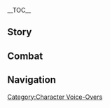{{CharacterTabs}}
{{LanguageTabs}}
{{Stub|1={{Meta/VO|tl=1|Japanese}}}}
__TOC__
==Story==
{{VO/Story
|character           = Alhaitham
|language            = ja
|name                = アルハイゼン

<!--Hello-->
|vo_01_01_title      = 初めまして…
|vo_01_01_subtitle   = Hello
|vo_01_01_file       = VO_{language}{character} Hello.ogg
|vo_01_01_tx         = 俺は教令院の書記官、アルハイゼンだ。資料を閲覧したいのなら、規定の書式に則って申請書を記入してくれ。<br />なに、まだ整理し終わっていない？ならいい。俺の勤務時間は執務室の外に貼り出してある、次に出勤している日にまた来るといい。
|vo_01_01_rm         = Ore wa Kyoureiin no shokikan, Aruhaizen da. Shiryou wo etsuran shitai no nara, kitei no shoshiki ni nottotte shinseisho wo kinyuu shite kure.<br />Nani, mada seiri shiowatte inai? Nara ii. Ore no kinmu jikan wa shitsumushitsu no soto ni haridashite aru, tsugi ni shukkin shite iru hi ni mata kuru to ii.
|vo_01_01_tl         = 

<!--Chats-->
|vo_02_01_title      = 世間話・仕事
|vo_02_01_subtitle   = Chat: Work
|vo_02_01_file       = VO_{language}{character} Chat - Work.ogg
|vo_02_01_tx         = 書記官の仕事はとても簡単だ。だからこそ、この職位にいる。
|vo_02_01_rm         = Shokikan no shigoto wa totemo kantan da. Da kara koso, kono shokui ni iru.
|vo_02_01_tl         = 

|vo_02_02_title      = 世間話・勉学
|vo_02_02_subtitle   = Chat: Reading
|vo_02_02_file       = VO_{language}{character} Chat - Reading.ogg
|vo_02_02_tx         = 勉学に励んでも、頭が良くなるとは限らない。教令院にいる者たちを見れば分かることだが。
|vo_02_02_rm         = Bengaku ni hagende mo, atama ga yoku naru to wa kagiranai. Kyoureiin ni iru mono-tachi wo mireba wakaru koto da ga.
|vo_02_02_tl         = 

|vo_02_03_title      = 世間話・思考
|vo_02_03_subtitle   = Chat: Thinking
|vo_02_03_file       = VO_{language}{character} Chat - Thinking.ogg
|vo_02_03_tx         = ふむ…近頃はごちゃごちゃした申請が多いな。すべて却下しておくとしよう。
|vo_02_03_rm         = Fumu... Chikagoro wa gochagocha shita shinsei ga ooi na. Subete kyakka shite oku to shiyou.
|vo_02_03_tl         = 

<!--Weather-->
|vo_03_01_title      = 雨の日…
|vo_03_01_subtitle   = When It Rains
|vo_03_01_file       = VO_{language}{character} When It Rains.ogg
|vo_03_01_tx         = 雨の日の外出ほど面倒なものはない。
|vo_03_01_rm         = Ame no hi no gaishutsu hodo mendou-na mono wa nai.
|vo_03_01_tl         = 

|vo_03_02_title      = 雷の日…
|vo_03_02_subtitle   = When Thunder Strikes
|vo_03_02_file       = VO_{language}{character} When Thunder Strikes.ogg
|vo_03_02_tx         = 恐れずとも、ただの自然現象に過ぎない。大きな木の下に隠れなければ問題ない。
|vo_03_02_rm         = Osorezu to mo, tada no shizen genshou ni suginai. Ookina ki no shita ni kakurenakereba mondai nai.
|vo_03_02_tl         = 

|vo_03_03_title      = 雪の日…
|vo_03_03_subtitle   = When It Snows
|vo_03_03_file       = VO_{language}{character} When It Snows.ogg
|vo_03_03_tx         = 寒いのか？俺は大丈夫だが。
|vo_03_03_rm         = Samui no ka? Ore wa daijoubu da ga.
|vo_03_03_tl         = Are you cold? I'm fine, though.

|vo_03_04_title      = 晴れの日…
|vo_03_04_subtitle   = When the Sun Is Out
|vo_03_04_file       = VO_{language}{character} When the Sun Is Out.ogg
|vo_03_04_tx         = これほど天気のいい日には、何もしないに限る。
|vo_03_04_rm         = Kore hodo tenki no ii hi ni wa, nani mo shinai ni kagiru.
|vo_03_04_tl         = 

|vo_03_05_title      = 砂漠にいる時…
|vo_03_05_subtitle   = In the Desert
|vo_03_05_file       = VO_{language}{character} In the Desert.ogg
|vo_03_05_tx         = はぁ、靴の中に砂が入った…
|vo_03_05_rm         = Haa, kutsu no naka ni suna ga haitta...
|vo_03_05_tl         = *sigh* There's sand in my shoes...

<!--Greetings-->
|vo_04_01_title      = おはよう…
|vo_04_01_subtitle   = Good Morning
|vo_04_01_file       = VO_{language}{character} Good Morning.ogg
|vo_04_01_tx         = まだ早いな、コーヒーを飲んでこよう。
|vo_04_01_rm         = Mada hayai na, koohii wo nonde koyou.
|vo_04_01_tl         = 

|vo_04_02_title      = こんにちは…
|vo_04_02_subtitle   = Good Afternoon
|vo_04_02_file       = VO_{language}{character} Good Afternoon.ogg
|vo_04_02_tx         = 何も用がないのなら、俺は遮音ヘッドホンをつけて仮眠をとる。
|vo_04_02_rm         = Nani mo you ga nai no nara, ore wa shaon heddohon wo tsukete kamin wo toru.
|vo_04_02_tl         = 

|vo_04_03_title      = こんばんは…
|vo_04_03_subtitle   = Good Evening
|vo_04_03_file       = VO_{language}{character} Good Evening.ogg
|vo_04_03_tx         = ここからはプライベートの時間だ。それでは。
|vo_04_03_rm         = Koko kara wa puraibeeto no jikan da. Sore de wa.
|vo_04_03_tl         = 

|vo_04_04_title      = おやすみ…
|vo_04_04_subtitle   = Good Night
|vo_04_04_file       = VO_{language}{character} Good Night.ogg
|vo_04_04_tx         = ルームメイトが夜な夜な模型を叩き回さないことを願おう…いや、違うな。そもそもあいつが家にいないことがベストなんだ。自分の家で眠る時まで、ヘッドホンをつけていたくはない。
|vo_04_04_rm         = Ruumumeito ga yonayona mokei wo tatakimawasanai koto wo negaou... Iya, chigau na. Somosomo aitsu ga ie ni inai koto ga besuto nanda. Jibun no ie de nemuru toki made, heddohon wo tsukete itaku wa nai.
|vo_04_04_tl         = 

<!--About-->
|vo_05_01_title      = {name}自身について・事実
|vo_05_01_subtitle   = About {character}: Facts
|vo_05_01_file       = VO_{language}{character} About {character} - Facts.ogg
|vo_05_01_tx         = 飾り立てた言葉で取り繕うより、俺は包み隠さず事実を言うほうが好きだ。
|vo_05_01_rm         = Kazaritateta kotoba de toritsukurou yori, ore wa tsutsumikakusazu jijitsu wo iu hou ga suki da.
|vo_05_01_tl         = 

|vo_05_02_title      = {name}自身について・噂
|vo_05_02_friendship = 4
|vo_05_02_subtitle   = About {character}: Rumors
|vo_05_02_file       = VO_{language}{character} About {character} - Rumors.ogg
|vo_05_02_tx         = ほう、俺の品性について様々な噂を聞いたことがある？そんなに気になるか？<br />ふむ、気にする必要はない。なぜなら、余計な問題を起こさない限り、君がそれらを信じようが信じまいが、どうでもいいからだ。
|vo_05_02_rm         = Hou, ore no hinsei ni tsuite samazama-na uwasa wo kiita koto ga aru? Sonna ni ki ni naru ka?<br />Fumu, ki ni suru hitsuyou wa nai. Naze nara, yokei-na mondai wo okosanai kagiri, kimi ga sorera wo shinjiyou ga shinjimai ga, dou de mo ii kara da.
|vo_05_02_tl         = 

<!--About Us-->
|vo_06_01_title      = 声掛けについて…
|vo_06_01_subtitle   = About Us: Greetings
|vo_06_01_file       = VO_{language}{character} About Us - Greetings.ogg
|vo_06_01_tx         = 街中で俺に声を掛けても反応がない時があると思うが、気にすることはない。ヘッドホンの遮音機能をオンにしているだけだからな。
|vo_06_01_rm         = Machinaka de ore ni koe wo kakete mo hannou ga nai toki ga aru to omou ga, ki ni suru koto wa nai. Heddohon no shaon kinou wo on ni shite iru dake da kara na.
|vo_06_01_tl         = 

|vo_06_02_title      = 助け合いについて…
|vo_06_02_friendship = 6
|vo_06_02_subtitle   = About Us: Helping Each Other
|vo_06_02_file       = VO_{language}{character} About Us - Helping Each Other.ogg
|vo_06_02_tx         = 君は極めて自立した人間だ、身の回りにいる仲間の面倒も見られる程にな。故に、特に君へアドバイスすることはない。君も俺からの助けなどいらないはずだ。
|vo_06_02_rm         = Kimi ga kiwamete jiritsu shita ningen da, mi no mawari ni iru nakama no mendou mo mirareru hodo ni na. Yue ni, toku ni kimi he adobaisu suru koto wa nai. Kimi mo ore kara no tasuke nado iranai hazu da.
|vo_06_02_tl         = 

<!--Miscellany I-->
|vo_07_01_title      = 「神の目」について…
|vo_07_01_friendship = 4
|vo_07_01_subtitle   = About the [[Vision]]
|vo_07_01_file       = VO_{language}{character} About the Vision.ogg
|vo_07_01_tx         = 正直、草元素の「神の目」は俺の研究にあまり役に立たない。だが元素力を手に入れたことで、より相手を叩きのめしやすくなったのは確かだ。まあまあ使えると言ったところだな。
|vo_07_01_rm         = Shoujiki, Kusa-genso no "Kami no Me" wa ore no kenkyuu ni amari yaku ni tatanai. Da ga gensoryoku wo te ni ireta koto de, yori aite wo tatakinomeshiyasuku natta no wa tashika da. Maamaa tsukaeru to itta tokoro da na.
|vo_07_01_tl         = 

|vo_07_02_title      = シェアしたいこと…
|vo_07_02_subtitle   = Something to Share
|vo_07_02_file       = VO_{language}{character} Something to Share.ogg
|vo_07_02_tx         = 真理は誰かに仕えるために生まれたわけじゃない。人間は知識の担い手ではないし、知識も人間の目的ではないんだ。
|vo_07_02_rm         = Shinri wa dare ka ni tsukaeru tame ni umareta wake ja nai. Ningen wa chishiki no ninaite de wa nai shi, chishiki mo ningen no mokuteki de wa nai nda.
|vo_07_02_tl         = 

|vo_07_03_title      = 興味のあること…
|vo_07_03_subtitle   = Interesting Things
|vo_07_03_file       = VO_{language}{character} Interesting Things.ogg
|vo_07_03_tx         = この世には人の目を引くものが数多くある。だが自分の目を過度に信じるべきじゃない。見えるものが真実だと言うのなら、人は考える必要すらなくなるはずだからな。
|vo_07_03_rm         = Kono yo ni wa hito no me wo hiku mono ga kazuooku aru. Da ga jibun no me wo kado ni shinjiru beki ja nai. Mieru mono ga shinjitsu da to iu no nara, hito wa kangaeru hitsuyou sura naku naru hazu da kara na.
|vo_07_03_tl         = 

<!--About Others-->
|vo_08_01_title      = クラクサナリデビについて…
|vo_08_01_friendship = 4
|vo_08_01_quest      = Akasha Pulses, the Kalpa Flame Rises
|vo_08_01_subtitle   = About [[Lesser Lord Kusanali]]
|vo_08_01_file       = VO_{language}{character} About Lesser Lord Kusanali.ogg
|vo_08_01_tx         = 過度なまでに神を見下したり、崇めたりすることは得策じゃない。神には信徒が必要だが、神もまた生態系の一環だ。だから俺は、神を救ったことを誇りになど思っていないし、クラクサナリデビ様がそのことを気にする必要もない。
|vo_08_01_rm         = Kado-na made ni kami wo mikudashitari, agametari suru koto wa tokusaku ja nai. Kami ni wa shinto ga hitsuyou da ga, kami mo mata seitaikei no ikkan da. Da kara ore wa, kami wo sukutta koto wo hokori ni nado omotte inai shi, Kura Kusanari Debi-sama ga sono koto wo ki ni suru hitsuyou mo nai.
|vo_08_01_tl         = 

|vo_08_02_title      = カーヴェについて・思いやり
|vo_08_02_friendship = 4
|vo_08_02_subtitle   = About [[Kaveh]]: Overly Sensitive
|vo_08_02_file       = VO_{language}{character} About Kaveh - Overly Sensitive.ogg
|vo_08_02_tx         = あいつはすべての人や物事に対して、行き過ぎた思いやりの心を持っているんだ。彼自身があまりにひ弱なせいか、朝から晩まで、何でもないことで大騒ぎする日々を送っている。
|vo_08_02_rm         = Aitsu wa subete no hito ya monogoto ni taishite, ikisugita omoiyari no kokoro wo motte iru nda. Kare jishin ga amari ni hiyowa-na sei ka, asa kara ban made, nan de mo nai koto de oosawagi suru hibi wo okutte iru.
|vo_08_02_tl         = 

|vo_08_03_title      = カーヴェについて・詐欺
|vo_08_03_friendship = 4
|vo_08_03_subtitle   = About Kaveh: Getting Duped
|vo_08_03_file       = VO_{language}{character} About Kaveh - Getting Duped.ogg
|vo_08_03_tx         = 道端の出店で、主人が言った。手作りのキーホルダーが一つ売れるたびに、貧しい子供が一人、満足のゆくまで食事ができると。…カーヴェはそれを十個以上買ってきた。<br />スメールでは、医療や福祉ですら無償で提供されるんだが…はぁ、これ以上は言わなくても分かるな。
|vo_08_03_rm         = Michibata no demise de, shujin ga itta. Tedzukuri no kiihorudaa ga hitotsu ureru tabi ni, mazushii kodomo ga hitori, manzoku no yuku made shokuji ga dekiru to. ...Kaave wa sore wo jukko ijou ka tte kita.<br />Sumeeru de wa, iryou ya fukushi de sura mushou de teikyou sareru nda ga... Haa, kore ijou wa iwanakute mo wakaru na.
|vo_08_03_tl         = 

|vo_08_04_title      = ティナリについて…
|vo_08_04_friendship = 4
|vo_08_04_subtitle   = About [[Tighnari]]
|vo_08_04_file       = VO_{language}{character} About Tighnari.ogg
|vo_08_04_tx         = 彼のことを気性が荒いと思う者も多くいるようだが、それは偏見だ。昔、カーヴェが死域に建物を造り、収拾のつけられない面倒を引き起こしたことがある。レンジャー隊は多大な迷惑を被ったにも関わらず、あのレンジャー長はカーヴェを恨むどころか、家まで食事に招待したそうだ…彼のような善人が世にいるからこそ、カーヴェは生存していられるのかもしれない。
|vo_08_04_rm         = Kare no koto wo kishou ga arai to omou mono mo ooku iru you da ga, sore wa henken da. Mukashi, Kaave ga Shiiki ni tatemono wo tsukuri, shuushuu no tsukerarenai mendou wo hikiokoshita koto ga aru. Renjaa-tai wa tadai-na meiwaku wo koumutta ni mo kakawarazu, ano Renjaa-chou wa Kaave wo uramu dokoro ka, ie made shokuji ni shoutai shita sou da... Kare no you-na zennin ga yo ni iru kara koso, Kaave wa seizon shite irareru no ka mo shirenai.
|vo_08_04_tl         = 

|vo_08_05_title      = ドリーについて…
|vo_08_05_friendship = 4
|vo_08_05_subtitle   = About [[Dori]]
|vo_08_05_file       = VO_{language}{character} About Dori.ogg
|vo_08_05_tx         = 彼女は聡明で抜け目なく、どうすれば自分の夢を実現できるかを知っている。実に強かだ。彼女のやり方を肯定するつもりはないし、俺たちの立場は明確に違う、それでも彼女のたくましさは認めざるを得ない。
|vo_08_05_rm         = Kanojo wa soumei de nukeme naku, dou sureba jibun no yume wo jitsugen dekiru ka wo shitte iru. Jitsu wa shitataka da. Kanojo no yarikata wo koutei suru tsumori wa nai shi, ore-tachi no tachiba wa meikaku ni chigau, sore de mo kanojo no takumashisa wa mitomezaru wo enai.
|vo_08_05_tl         = 

|vo_08_06_title      = セノについて…
|vo_08_06_friendship = 4
|vo_08_06_quest      = The Illusions of the Mob
|vo_08_06_subtitle   = About [[Cyno]]
|vo_08_06_file       = VO_{language}{character} About Cyno.ogg
|vo_08_06_tx         = 「ハイブマインド」の一件以来、マハマトラたちの仕事は増えた。だが、俺はそのことに負い目は感じていない。結局のところ、あの事件の根本的な原因は俺ではなかったんだからな。セノは物分かりのいいやつだから、あれからあの一件のために俺を訪ねてくることもなかった。
|vo_08_06_rm         = "Haibumaindo" no ikken irai, Mahamatora-tachi no shigoto wa fueta. Da ga, ore wa sono koto ni oime wa kanjite inai. Kekkyoku no tokoro, ano jiken no konponteki-na gen'in wa ore de wa nakatta nda kara na. Seno wa monowakari no ii yatsu da kara, are kara ano ikken no tame ni ore wo tazunete kuru koto mo nakatta.
|vo_08_06_tl         = 

|vo_08_07_title      = ニィロウについて…
|vo_08_07_friendship = 4
|vo_08_07_quest      = Akasha Pulses, the Kalpa Flame Rises
|vo_08_07_subtitle   = About [[Nilou]]
|vo_08_07_file       = VO_{language}{character} About Nilou.ogg
|vo_08_07_tx         = 芸術家の長所と短所は目に見えるほど明白なものだ。ニィロウは長所を伸ばすことで、短所をカバーできている。だからこそ、素朴で幸福な暮らしが送れるのだろう。
|vo_08_07_rm         = Geijutsuka no chousho to tansho wa me ni mieru hodo meihaku-na mono da. Niirou wa chousho wo nobasu koto de, tansho wo kabaa dekite iru. Da kara koso, soboku de koufuku-na kurashi ga okureru no darou.
|vo_08_07_tl         = 

|vo_08_08_title      = ディシアについて…
|vo_08_08_friendship = 4
|vo_08_08_quest      = Akasha Pulses, the Kalpa Flame Rises
|vo_08_08_subtitle   = About [[Dehya]]
|vo_08_08_file       = VO_{language}{character} About Dehya.ogg
|vo_08_08_tx         = 極めて有能で、エルマイト旅団に置いておくには惜しい人物だ。彼女が俺の申し出を受け入れてくれたらよかったんだが。教令院に彼女のような助っ人がいれば、俺たちの仕事はもっと楽になる。だが、彼女は安穏とした生活には興味がないらしい。それは俺も理解できる、とはいえ残念だ。
|vo_08_08_rm         = Kiwamete yuunou de, Erumaito Ryodan ni oite oku ni wa oshii jinbutsu da. Kanojo ga ore no moushide wo ukeirete kuretara yokatta nda ga. Kyoureiin ni kanojo no you-na suketto ga ireba, ore-tachi no shigoto wa motto raku ni naru. Da ga, kanojo wa annon to shita seikatsu ni wa kyoumi ga nai rashii. Sore wa ore mo rikai dekiru, to wa ie zannen da.
|vo_08_08_tl         = 

<!--More About-->
|vo_09_01_title      = {name}を知る・1
|vo_09_01_subtitle   = More About {character}: I
|vo_09_01_file       = VO_{language}{character} More About {character} - 01.ogg
|vo_09_01_tx         = ほとんどの者は、自ら進んで俺と接点を持とうとはしない。おおかた畏縮しているか、性格が合わないんだろう。俺もそんな現状に満足している。
|vo_09_01_rm         = Hotondo no mono wa, mizukara susunde ore to setten wo motou to wa shinai. Ookata ishuku shite iru ka, seikaku ga awanai ndarou. Ore mo sonna genjou ni manzoku shite iru.
|vo_09_01_tl         = 

|vo_09_02_title      = {name}を知る・2
|vo_09_02_friendship = 3
|vo_09_02_subtitle   = More About {character}: II
|vo_09_02_file       = VO_{language}{character} More About {character} - 02.ogg
|vo_09_02_tx         = 俺は人付き合いに興味がない。見ての通り、俺は大半の者より楽しく暮らしている。これは、人付き合いが生活の必需品でないことの何よりの証左だ。
|vo_09_02_rm         = Ore wa hitodzukiai ni kyoumi ga nai. Mite no toori, ore wa taihan no mono yori tanoshiku kurashite iru. Kore wa, hitodzukiai ga seikatsu no hitsujuhin de nai koto no nani yori no shousa da.
|vo_09_02_tl         = 

|vo_09_03_title      = {name}を知る・3
|vo_09_03_friendship = 4
|vo_09_03_subtitle   = More About {character}: III
|vo_09_03_file       = VO_{language}{character} More About {character} - 03.ogg
|vo_09_03_tx         = 誰しも常に自分の主張を持ち、はっきりとした信念に基づいて行動するべきだ。さもなければ、突発的なトラブルに見舞われたり、容易に道を踏み外したりしてしまいかねない。
|vo_09_03_rm         = Dare shi mo tsune ni jibun no shuchou wo mochi, hakkiri to shita shinnen ni motodzuite koudou suru beki da. Samonakereba, toppatsuteki-na toraburu ni mimawaretari, youi ni michi wo fumihazushitari shite shimaikanenai.
|vo_09_03_tl         = 

|vo_09_04_title      = {name}を知る・4
|vo_09_04_friendship = 5
|vo_09_04_subtitle   = More About {character}: IV
|vo_09_04_file       = VO_{language}{character} More About {character} - 04.ogg
|vo_09_04_tx         = ひとたび秩序が破られれば、その影響は瞬く間に広がる。そうなるのは好ましいことじゃない。今の暮らしの妨げになるからな。
|vo_09_04_rm         = Hitotabi chitsujo ga yaburarereba, sono eikyou wa matataku ma ni hirogaru. Sou naru no wa konomashii koto ja nai. Ima no kurashi no samatage ni naru kara na.
|vo_09_04_tl         = 

|vo_09_05_title      = {name}を知る・5
|vo_09_05_friendship = 6
|vo_09_05_subtitle   = More About {character}: V
|vo_09_05_file       = VO_{language}{character} More About {character} - 05.ogg
|vo_09_05_tx         = 仕事終わりに、酒場に一杯飲みに行くことがある。<br />うん？それを知りたいわけじゃなかった？ふむ、余暇の使い方を共有するのは、個人的な意見を共有するより、遙かにプライベートなことだと思っていたんだが。何せ、ただの意見交換など、皆掲示板でもやっていることだからな。
|vo_09_05_rm         = Shigoto owari ni, sakaba ni ippai nomi ni iku koto ga aru.<br />Un? Sore wo shiritai wake ja nakatta? Fumu, yoka no tsukaikata wo kyouyuu suru no wa, kojinteki-na iken wo kyouyuu suru yori, haruka ni puraibeeto-na koto da to omotte ita nda ga. Nanise, tada no iken koukan nado, mina keijiban de mo yatte iru koto da kara na.
|vo_09_05_tl         = 

<!--Miscellany II-->
|vo_10_01_title      = {name}の趣味…
|vo_10_01_subtitle   = {character}'s Hobbies
|vo_10_01_file       = VO_{language}{character} Hobbies.ogg
|vo_10_01_tx         = 奥深く難解な本を読むことと、同じ本を他人が読んで、頭を抱えている姿を見ることくらいだ。<br />…冗談だ。他人の苦しみから愉悦を得ることはないし、理解できない本に出会うこともめったにない。
|vo_10_01_rm         = Okubukaku nankai-na hon wo yomu koto to, onaji hon wo tanin ga yonde, atama wo kakaete iru sugata wo miru koto kurai da.<br />...Joudan da. Tanin no kurushimi kara yuetsu wo eru koto wa nai shi, rikai dekinai hon ni deau koto mo metta ni nai.
|vo_10_01_tl         = 

|vo_10_02_title      = {name}の悩み…
|vo_10_02_subtitle   = {character}'s Troubles
|vo_10_02_file       = VO_{language}{character} Troubles.ogg
|vo_10_02_tx         = 俺の観察によると、悩める者のほとんどは自らそれを生み出してしまっているケースが多い。ただでさえ生きていくのは大変なんだ、これ以上悩みを増やしてどうする。
|vo_10_02_rm         = Ore no kansatsu ni yoru to, nayameru mono no hotondo wa mizukara sore wo umidashite shimatte iru keesu ga ooi. Tada de sae ikite iku no wa taihen nanda, kore ijou nayami wo fuyashite dou suru.
|vo_10_02_tl         = 

|vo_10_03_title      = 好きな食べ物…
|vo_10_03_subtitle   = Favorite Food
|vo_10_03_file       = VO_{language}{character} Favorite Food.ogg
|vo_10_03_tx         = 見た目の美しさより、味だ。簡単だろう？でないと、本末転倒だからな。
|vo_10_03_rm         = Mitame no utsukushisa yori, aji da. Kantan darou? De nai to, honmatsutentou da kara na.
|vo_10_03_tl         = 

|vo_10_04_title      = 嫌いな食べ物…
|vo_10_04_subtitle   = Least Favorite Food
|vo_10_04_file       = VO_{language}{character} Least Favorite Food.ogg
|vo_10_04_tx         = スープや汁気のある料理だ。本を読みながら食べるのに適していないからな。
|vo_10_04_rm         = Suupu ya shiruke no aru ryouri da. Hon wo yominagara taberu no ni tekishite inai kara na.
|vo_10_04_tl         = 

<!--Receiving a Gift-->
|vo_11_01_title      = 贈り物を受け取る・1
|vo_11_01_subtitle   = Receiving a Gift: I
|vo_11_01_file       = VO_{language}{character} Receiving a Gift - 01.ogg
|vo_11_01_tx         = ふむ、調味料の配合を正確に把握しているようだな。
|vo_11_01_rm         = Fumu, choumiryou no haigou wo seikaku ni haaku shite iru you da na.
|vo_11_01_tl         = 

|vo_11_02_title      = 贈り物を受け取る・2
|vo_11_02_subtitle   = Receiving a Gift: II
|vo_11_02_file       = VO_{language}{character} Receiving a Gift - 02.ogg
|vo_11_02_tx         = 流行りの味だ、嫌いじゃない。
|vo_11_02_rm         = Hayari no aji da, kirai ja nai.
|vo_11_02_tl         = 

|vo_11_03_title      = 贈り物を受け取る・3
|vo_11_03_subtitle   = Receiving a Gift: III
|vo_11_03_file       = VO_{language}{character} Receiving a Gift - 03.ogg
|vo_11_03_tx         = 今ここでは食べないでおく。持ち帰っていいか？
|vo_11_03_rm         = Ima koko de wa tabenai de oku. Mochikaette ii ka?
|vo_11_03_tl         = 

<!--Birthday-->
|vo_12_01_title      = 誕生日…
|vo_12_01_subtitle   = Birthday
|vo_12_01_file       = VO_{language}{character} Birthday.ogg
|vo_12_01_tx         = 誕生日おめでとう。俺は常々、人々は生まれた日を祝うことに不必要な情熱を注ぎすぎだと考えている。それに費やすエネルギーを、日々の生活をよりよくするために使う方が現実的だと思うんだ。君はその点、まあまあよくやっている。<br />どんなプレゼントが適切か分からなかったから、特別ルートで申請書を通すチャンスを一回あげるよ。
|vo_12_01_rm         = Tanjoubi omedetou. Ore wa tsunedzune, hitobito wa umareta hi wo iwau koto ni fuhitsuyou-na jounetsu wo sosogisugi da to kangaete iru. Sore ni tsuiyasu enerugii wo, hibi no seikatsu wo yori yoku suru tame ni tsukau hou ga genjitsuteki da to omou nda. Kimi wa sono ten, maamaa yoku yatte iru.<br />Donna purezeento ga tekisetsu ka wakaranakatta kara, tokubetsu ruuto de shinseisho wo toosu chansu wo ikkai ageru yo.
|vo_12_01_tl         = 

<!--Feelings About Ascension-->
|vo_13_01_title      = 突破した感想・起
|vo_13_01_ascension  = 1
|vo_13_01_subtitle   = Feelings About Ascension: Intro
|vo_13_01_file       = VO_{language}{character} Feelings About Ascension - 01.ogg
|vo_13_01_tx         = 感謝する。
|vo_13_01_rm         = Kansha suru.
|vo_13_01_tl         = Thanks.

|vo_13_02_title      = 突破した感想・承
|vo_13_02_ascension  = 2
|vo_13_02_subtitle   = Feelings About Ascension: Building Up
|vo_13_02_file       = VO_{language}{character} Feelings About Ascension - 02.ogg
|vo_13_02_tx         = こんなことは、一度限りだと思っていた。
|vo_13_02_rm         = Konna koto wa, ichido kagiri da to omotte ita.
|vo_13_02_tl         = 

|vo_13_03_title      = 突破した感想・転
|vo_13_03_ascension  = 4
|vo_13_03_subtitle   = Feelings About Ascension: Climax
|vo_13_03_file       = VO_{language}{character} Feelings About Ascension - 03.ogg
|vo_13_03_tx         = 精進することにおいて、君は俺よりも熱心らしい。
|vo_13_03_rm         = Shoujin suru koto ni oite, kimi wa ore yori mo nesshin rashii.
|vo_13_03_tl         = 

|vo_13_04_title      = 突破した感想・結
|vo_13_04_ascension  = 6
|vo_13_04_subtitle   = Feelings About Ascension: Conclusion
|vo_13_04_file       = VO_{language}{character} Feelings About Ascension - 04.ogg
|vo_13_04_tx         = 俺がこうして日々進歩していることを、怠惰な教令院の連中に知られるわけにはいかない。もし彼らの耳に入れば、何としても俺に面倒を押しつけようとしてくるだろう。もちろん引き受けはしないが、話し合いというのは往々にして時間がかかる。
|vo_13_04_rm         = Ore ga kou shite hibi shinpo shite iru koto wo, taida-na Kyoureiin no renchuu ni shirareru wake ni wa ikanai. Moshi karera no mimi ni haireba, nan to shite mo ore ni mendou wo oshitsukeyou to shite kuru darou. Mochiron hikiuke wa shinai ga, hanashiai to iu no wa ouou ni shite jikan ga kakaru.
|vo_13_04_tl         = 
}}

==Combat==
{{Combat VO
|character              = Alhaitham
|language               = ja

<!-- Elemental Skill -->
|skill_1_tx             = もらった。
|skill_1_rm             = Moratta.
|skill_1_tl             = I've got you.
|skill_2_tx             = 鏡閃。
|skill_2_rm             = Kyousen.
|skill_2_tl             = Mirror flash.
|skill_3_file           = Elemental Skill 1 03

<!-- Elemental Burst -->
|burst_1_tx             = 散乱。
|burst_1_rm             = Sanran.
|burst_1_tl             = Diffusion.
|burst_2_tx             = 分光。
|burst_2_rm             = Bunkou.
|burst_2_tl             = Spectrum.
|burst_3_tx             = 理論の演繹。
|burst_3_rm             = Riron no en'eki.
|burst_3_tl             = A logical deduction.

<!-- Sprint Start -->
|sprint-s_1_file        = Sprint Start 01,Sprint Start 02,Sprint Start 03

<!-- Sprint End -->
|sprint-e_1_file        = 

<!-- Deploying Wind Glider -->
|glider_1_file          = Deploying Wind Glider 01,Deploying Wind Glider 02,Deploying Wind Glider 03

<!-- Opening Treasure Chest -->
|chest_1_file           = Opening Treasure Chest 01
|chest_1_tx             = ほう。
|chest_1_rm             = 
|chest_1_tl             = 
|chest_2_tx             = 君が受け取れ。
|chest_2_rm             = Kimi ga uketore.
|chest_2_tl             = Take it.
|chest_3_tx             = 早く拾うといい。遠くに転がったら面倒だ。
|chest_3_rm             = Hayaku hirou to ii. Tooku ni korogattara mendou da.
|chest_3_tl             = Pick it up quickly. It'll be a pain if it rolls far away.

<!-- Low HP -->
|low-hp_1_tx            = 面倒だ。
|low-hp_1_rm            = Mendou da.
|low-hp_1_tl            = What a bother.
|low-hp_2_tx            = 計画が変わった。
|low-hp_2_rm            = Keikaku ga kawatta.
|low-hp_2_tl            = Change of plans.
|low-hp_3_tx            = 手間がかかる。
|low-hp_3_rm            = Tema ga kakaru.
|low-hp_3_tl            = This'll take some time.

<!-- Ally at Low HP -->
|ally-low-hp_1_tx       = 俺がやろう。
|ally-low-hp_1_rm       = Ore ga yarou.
|ally-low-hp_1_tl       = Let me do it.
|ally-low-hp_2_tx       = 想定内だ。
|ally-low-hp_2_rm       = Souteinai da.
|ally-low-hp_2_tl       = As expected.

<!-- Fallen -->
|fallen_1_tx            = 想定外だ…
|fallen_1_rm            = Souteigai da...
|fallen_1_tl            = I didn't expect this...
|fallen_2_tx            = 失策だ。
|fallen_2_rm            = Shissaku da.
|fallen_2_tl            = A mistake.
|fallen_3_tx            = 誤算だったか。
|fallen_3_rm            = Gosan datta ka.
|fallen_3_tl            = Perhaps I miscalculated.

<!-- Light Hit Taken -->
|hit-l_1_file           = Light Hit Taken 01,Light Hit Taken 02,Light Hit Taken 03,Light Hit Taken 04,Light Hit Taken 05,Light Hit Taken 06

<!-- Heavy Hit Taken -->
|hit-h_1_file           = Heavy Hit Taken 01
|hit-h_1_tx             = チッ、誰だ。
|hit-h_1_rm             = Chi', dare da.
|hit-h_1_tl             = Tch, who is it?
|hit-h_2_file           = Heavy Hit Taken 02
|hit-h_2_tx             = ぐっ…いいだろう。
|hit-h_2_rm             = Gu'... Ii darou.
|hit-h_2_tl             = Ugh... Very well.
|hit-h_3_file           = Heavy Hit Taken 03, Heavy Hit Taken 04, Heavy Hit Taken 05, Heavy Hit Taken 06

<!-- Joining Party-->
|join_1_tx              = 何か用か？
|join_1_rm              = Nani ka you ka?
|join_1_tl              = Do you need anything?
|join_2_tx              = 公務に私情は挟まない。
|join_2_rm              = Koumu ni shijou wa hasamanai.
|join_2_tl              = Personal feelings have nothing to do with business.
|join_3_tx              = 時間のかかることじゃないだろうな？
|join_3_rm              = Jikan no kakaru koto ja nai darou na?
|join_3_tl              = This won't take too long, will it?

<!-- Character Idles -->
|idle_1_file            = Standby 01

<!-- Light Attack -->
|atk-l_1_file           = Light Attack 01,Light Attack 02,Light Attack 03,Light Attack 04,Light Attack 05,Light Attack 06,Light Attack 07

<!-- Mid Attack -->
|atk-m_1_file           = Mid Attack 01,Mid Attack 02,Mid Attack 03

<!-- Heavy Attack -->
|atk-h_1_file           = Heavy Attack 01,Heavy Attack 02,Heavy Attack 03

<!-- Climbing -->
|climb_1_file           = Climbing 01,Climbing 02,Climbing 03

<!-- Climbing Breath -->
|climb-b_1_file         = Climbing Breath 01,Climbing Breath 02,Climbing Breath 03

<!-- Jumping -->
|jump_1_file            = Jumping 01,Jumping 02,Jumping 03,Jumping 04,Jumping 05
}}

==Navigation==
{{Character Navbox|link type=vo-ja}}

[[Category:Character Voice-Overs]]